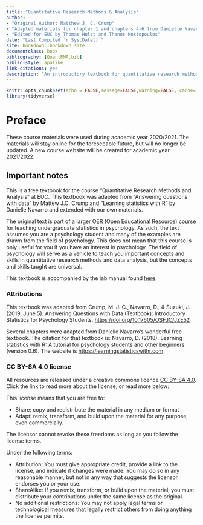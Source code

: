 ```yaml
--- 
title: "Quantitative Research Methods & Analysis"
author:
- "Original Author: Matthew J. C. Crump"
- "Adapted materials for chapter 1 and chapters 4-6 from Danielle Navarro"
- "Edited for EUC by Thomas Hulst and Thanos Kostopoulos"
date: "Last Compiled `r Sys.Date()`"
site: bookdown::bookdown_site
documentclass: book
bibliography: [QuantRMA.bib]
biblio-style: apalike
link-citations: yes
description: "An introductory textbook for quantitative research methods and  analysis at EUC. This text was adapted from \"Answering questions with data\" by Matthew J.C. Crump (https://crumplab.github.io/statistics/) and \"Learning statistics with R\" by Danielle Navarro (https://learningstatisticswithr.com) and extended with our own materials."
---
```

```r
knitr::opts_chunk$set(echo = FALSE,message=FALSE,warning=FALSE, cache=TRUE)
library(tidyverse)
```
# Preface {-}
These course materials were used during academic year 2020/2021. The materials will stay online for the foreseeable future, but will no longer be updated. A new course website will be created for academic year 2021/2022. 

## Important notes {-}
This is a free textbook for the course "Quantitative Research Methods and Analysis" at EUC. This textbook was adapted from "Answering questions with data" by Mattew J.C. Crump and "Learning statistics with R" by Danielle Navarro and extended with our own materials. 

The original text is part of a [larger OER (Open Educational Resource) course](https://osf.io/3s68c/) for teaching undergraduate statistics in psychology. As such, the text assumes you are a psychology student and many of the examples are drawn from the field of psychology. This does not mean that this course is only useful for you if you have an interest in psychology. The field of psychology will serve as a vehicle to teach you important concepts and skills in quantitative research methods and data analysis, but the concepts and skills taught are universal. 

This textbook is accompanied by the lab manual found [here](https://thomashulst.github.io/quantrma_lab/).

### Attributions {-}
This textbook was adapted from Crump, M. J. C., Navarro, D., & Suzuki, J. (2019, June 5). Answering Questions with Data (Textbook): Introductory Statistics for Psychology Students. [https://doi.org/10.17605/OSF.IO/JZE52](https://doi.org/10.17605/OSF.IO/JZE52)

Several chapters were adapted from Danielle Navarro's wonderful free textbook. The citation for that textbook is: Navarro, D. (2018). Learning statistics with R: A tutorial for psychology students and other beginners (version 0.6). The website is [https://learningstatisticswithr.com](https://learningstatisticswithr.com)

### CC BY-SA 4.0 license {-}
All resources are released under a creative commons licence [CC BY-SA 4.0](https://creativecommons.org/licenses/by-sa/4.0/). Click the link to read more about the license, or read more below:

This license means that you are free to:

- Share: copy and redistribute the material in any medium or format
- Adapt: remix, transform, and build upon the material for any purpose, even commercially.

The licensor cannot revoke these freedoms as long as you follow the license terms.

Under the following terms:

- Attribution: You must give appropriate credit, provide a link to the license, and indicate if changes were made. You may do so in any reasonable manner, but not in any way that suggests the licensor endorses you or your use.
- ShareAlike: If you remix, transform, or build upon the material, you must distribute your contributions under the same license as the original.
- No additional restrictions: You may not apply legal terms or technological measures that legally restrict others from doing anything the license permits.

